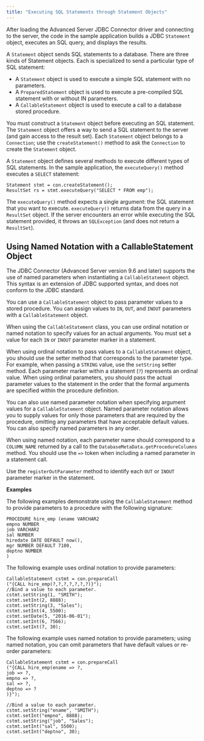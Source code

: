 ```yaml
---
title: "Executing SQL Statements through Statement Objects"
---
```


<div id="executing_sql_statements_through_statement_objects" class="registered_link"></div>


After loading the Advanced Server JDBC Connector driver and connecting to the server, the code in the sample application builds a JDBC `Statement` object, executes an SQL query, and displays the results.

A `Statement` object sends SQL statements to a database. There are three kinds of Statement objects. Each is specialized to send a particular type of SQL statement:

-   A `Statement` object is used to execute a simple SQL statement with no parameters.
-   A `PreparedStatement` object is used to execute a pre-compiled SQL statement with or without IN parameters.
-   A `CallableStatement` object is used to execute a call to a database stored procedure.

You must construct a `Statement` object before executing an SQL statement. The `Statement` object offers a way to send a SQL statement to the server (and gain access to the result set). Each `Statement` object belongs to a `Connection`; use the `createStatement()` method to ask the `Connection` to create the `Statement` object.

A `Statement` object defines several methods to execute different types of SQL statements. In the sample application, the `executeQuery()` method executes a `SELECT` statement:

    Statement stmt = con.createStatement();
    ResultSet rs = stmt.executeQuery("SELECT * FROM emp");

The `executeQuery()` method expects a single argument: the SQL statement that you want to execute. `executeQuery()` returns data from the query in a `ResultSet` object. If the server encounters an error while executing the SQL statement provided, it throws an `SQLException` (and does not return a `ResultSet`).

## Using Named Notation with a CallableStatement Object



The JDBC Connector (Advanced Server version 9.6 and later) supports the use of named parameters when instantiating a `CallableStatement` object. This syntax is an extension of JDBC supported syntax, and does not conform to the JDBC standard.

You can use a `CallableStatement` object to pass parameter values to a stored procedure. You can assign values to `IN`, `OUT`, and `INOUT` parameters with a `CallableStatement` object.

When using the `CallableStatement` class, you can use ordinal notation or named notation to specify values for an actual arguments. You must set a value for each `IN` or `INOUT` parameter marker in a statement.

When using ordinal notation to pass values to a `CallableStatement` object, you should use the setter method that corresponds to the parameter type. For example, when passing a `STRING` value, use the `setString` setter method. Each parameter marker within a statement (`?`) represents an ordinal value. When using ordinal parameters, you should pass the actual parameter values to the statement in the order that the formal arguments are specified within the procedure definition.

You can also use named parameter notation when specifying argument values for a `CallableStatement` object. Named parameter notation allows you to supply values for only those parameters that are required by the procedure, omitting any parameters that have acceptable default values. You can also specify named parameters in any order.

When using named notation, each parameter name should correspond to a `COLUMN_NAME` returned by a call to the `DatabaseMetaData.getProcedureColumns` method. You should use the `=>` token when including a named parameter in a statement call.

Use the `registerOutParameter` method to identify each `OUT` or `INOUT` parameter marker in the statement.

**Examples**

The following examples demonstrate using the `CallableStatement` method to provide parameters to a procedure with the following signature:

    PROCEDURE hire_emp (ename VARCHAR2
    empno NUMBER
    job VARCHAR2
    sal NUMBER
    hiredate DATE DEFAULT now(),
    mgr NUMBER DEFAULT 7100,
    deptno NUMBER
    )

The following example uses ordinal notation to provide parameters:

    CallableStatement cstmt = con.prepareCall
    ("{CALL hire_emp(?,?,?,?,?,?,?)}");
    //Bind a value to each parameter.
    cstmt.setString(1, "SMITH");
    cstmt.setInt(2, 8888);
    cstmt.setString(3, "Sales");
    cstmt.setInt(4, 5500);
    cstmt.setDate(5, "2016-06-01");
    cstmt.setInt(6, 7566);
    cstmt.setInt(7, 30);

The following example uses named notation to provide parameters; using named notation, you can omit parameters that have default values or re-order parameters:

    CallableStatement cstmt = con.prepareCall
    ("{CALL hire_emp(ename => ?,
    job => ?,
    empno => ?,
    sal => ?,
    deptno => ?
    )}");

    //Bind a value to each parameter.
    cstmt.setString("ename", "SMITH");
    cstmt.setInt("empno", 8888);
    cstmt.setString("job", "Sales");
    cstmt.setInt("sal", 5500);
    cstmt.setInt("deptno", 30);
